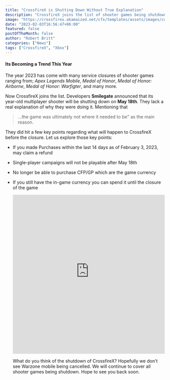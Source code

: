 ```yaml
---
title: "CrossfireX is Shutting Down Without True Explanation"
description: "CrossfireX joins the list of shooter games being shutdown."
image: "https://crossfirex.akamaized.net/cfx/templates/assets/images/core/index-promo1.jpg"
date: "2023-02-03T16:56:47+06:00"
featured: false
postOfTheMonth: false
author: "Robert Britt"
categories: ["News"]
tags: ["CrossfireX", "Xbox"]
---
```


#### Its Becoming a Trend This Year

The year 2023 has come with many service closures of shooter games ranging from; _Apex Legends Mobile_, _Medal of Honor_, _Medal of Honor: Airborne_, _Medal of Honor: Warfigter_, and many more.

Now CrossfireX joins the list. Developers **Smilegate** announced that its year-old multiplayer shooter will be shutting down on **May 18th**. They lack a real explanation of why they were doing it. Mentioning that

> ...the game was ultimately not where it needed to be" as the main reason.

They did hit a few key points regarding what will happen to CrossfireX before the closure. Let us explore those key points:

- If you made Purchases within the last 14 days as of February 3, 2023, may claim a refund
- Single-player campaigns will not be playable after May 18th
- No longer be able to purchase CFP/GP which are the game currency
- If you still have the in-game currency you can spend it until the closure of the game

  <iframe
  	width='100%'
  	height='500vh'
  	src='https://www.youtube-nocookie.com/embed/SDiRGYuIRgY'
  	title='YouTube video player'
  	frameborder='0'
  	allow='accelerometer; autoplay; clipboard-write; encrypted-media; gyroscope; picture-in-picture; web-share'
  	allowfullscreen
  ></iframe>

  What do you think of the shutdown of CrossfireX? Hopefully we don't see Warzone mobile being cancelled. We will continue to cover all shooter games being shutdown. Hope to see you back soon.

